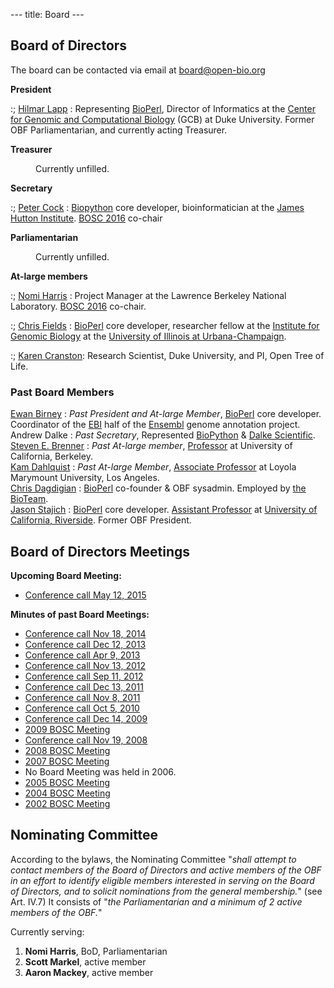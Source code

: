 ---
title: Board
---

== Board of Directors ==
The board can be contacted via email at [mailto:board@open-bio.org board@open-bio.org]

'''President'''
:; [http://lappland.io/ Hilmar Lapp] : Representing [[bp:BioPerl|BioPerl]], Director of Informatics at the [http://genome.duke.edu/ Center for Genomic and Computational Biology] (GCB) at Duke University. Former OBF Parliamentarian, and currently acting Treasurer.

'''Treasurer'''
: Currently unfilled.

'''Secretary'''

:; <span class="plainlinks">[http://www.hutton.ac.uk/staff/peter-cock Peter Cock]</span> : [[bp:Biopython|Biopython]] core developer, bioinformatician at the [http://www.hutton.ac.uk/ James Hutton Institute]. [[BOSC 2016]] co-chair

'''Parliamentarian'''
: Currently unfilled.

'''At-large members'''

:; <span class="plainlinks">[http://www.linkedin.com/in/nomiharris Nomi Harris]</span> : Project Manager at the Lawrence Berkeley National Laboratory. [[BOSC 2016]] co-chair.

:; [[bp:Christopher_Fields|Chris Fields]] : [[bp:BioPerl|BioPerl]] core developer, researcher fellow at the [http://www.igb.uiuc.edu/ Institute for Genomic Biology] at the [http://www.uiuc.edu/ University of Illinois at Urbana-Champaign].

:; <span class="plainlinks">[https://github.com/kcranston Karen Cranston]</span>: Research Scientist, Duke University, and PI, Open Tree of Life.

=== Past Board Members ===
; [[bp:Ewan Birney|Ewan Birney]] : ''Past President and At-large Member'',  [[bp:BioPerl|BioPerl]] core developer.  Coordinator of the [http://www.ebi.ac.uk EBI] half of the [http://www.ensembl.org Ensembl] genome annotation project.
; Andrew Dalke : ''Past Secretary'', Represented [http://www.biopython.org BioPython] & [http://www.dalkescientific.com Dalke Scientific].
; [[bp:Steven Brenner|Steven E. Brenner]] : ''Past At-large member'', [http://compbio.berkeley.edu Professor] at University of California, Berkeley.
; [[User:Kdahlquist|Kam Dahlquist]] : ''Past At-large Member'', [http://myweb.lmu.edu/kdahlqui/ Associate Professor] at Loyola Marymount University, Los Angeles.
; [[bp:Chris Dagdigian|Chris Dagdigian]] : [[bp:BioPerl|BioPerl]] co-founder & OBF sysadmin. Employed by [http://www.bioteam.net the BioTeam].
; [[bp:Jason Stajich|Jason Stajich]] : [[bp:BioPerl|BioPerl]] core developer. [http://stajichlab.fungalgenomes.org Assistant Professor] at [http://www.ucr.edu/ University of California, Riverside]. Former OBF President.

== Board of Directors Meetings ==

'''Upcoming Board Meeting:'''
* [[Minutes:2015_May_ConfCall| Conference call May 12, 2015]]

'''Minutes of past Board Meetings:'''
* [[Minutes:2014_Nov_ConfCall| Conference call Nov 18, 2014]]
* [[Minutes:2013_Dec_ConfCall| Conference call Dec 12, 2013]]
* [[Minutes:2013_Apr_ConfCall| Conference call Apr 9, 2013]]
* [[Minutes:2012_Nov_ConfCall| Conference call Nov 13, 2012]]
* [[Minutes:2012_Sep_ConfCall| Conference call Sep 11, 2012]]
* [[Minutes:2011_Dec_ConfCall| Conference call Dec 13, 2011]]
* [[Minutes:2011_ConfCall| Conference call Nov 8, 2011]]
* [[Minutes:2010_ConfCall| Conference call Oct 5, 2010]]
* [[Minutes:2009_ConfCall|Conference call Dec 14, 2009]]
* [[Minutes:2009 BOSC Meeting| 2009 BOSC Meeting]]
* [[Minutes:2008_ConfCall|Conference call Nov 19, 2008]] 
* [[Minutes:2008 BOSC Meeting| 2008 BOSC Meeting]]
* [[Minutes:2007 BOSC Meeting| 2007 BOSC Meeting]]
* No Board Meeting was held in 2006. 
* [[Minutes:2005 BOSC Meeting| 2005 BOSC Meeting]]
* [[Minutes:2004 BOSC Meeting| 2004 BOSC Meeting]]
* [[Minutes:2002 BOSC Meeting| 2002 BOSC Meeting]]

== Nominating Committee ==

According to the bylaws, the Nominating Committee "''shall attempt to contact members of the Board of Directors and active members of the OBF in an effort to identify eligible members interested in serving on the Board of Directors, and to solicit nominations from the general membership.''" (see Art. IV.7) It consists of "''the Parliamentarian and a minimum of 2 active members of the OBF.''" 

Currently serving:
# '''Nomi Harris''', BoD, Parliamentarian
# '''Scott Markel''', active member
# '''Aaron Mackey''', active member